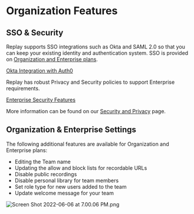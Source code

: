 # Organization Features

## SSO & Security

Replay supports SSO integrations such as Okta and SAML 2.0 so that you can keep your existing identity and authentication system. SSO is provided on [Organization and Enterprise plans](https://replay.io/pricing).

[Okta Integration with Auth0](Organization%20Features%207327755d24694d28be79bce5974ca920/Okta%20Integration%20with%20Auth0%2088cbc5fdfd514f1db3b9343760b52c9e.md)

Replay has robust Privacy and Security policies to support Enterprise requirements. 

[Enterprise Security Features](Organization%20Features%207327755d24694d28be79bce5974ca920/Enterprise%20Security%20Features%205b87af25ce8146caa54ef86f312411ec.md)

More information can be found on our [Security and Privacy](https://www.replay.io/security-privacy) page.

## Organization & Enterprise Settings

The following additional features are available for Organization and Enterprise plans:

- Editing the Team name
- Updating the allow and block lists for recordable URLs
- Disable public recordings
- Disable personal library for team members
- Set role type for new users added to the team
- Update welcome message for your team

![Screen Shot 2022-06-06 at 7.00.06 PM.png](/media/getting-started/teams-admin/organization-features/Screen_Shot_2022-06-06_at_7.00.06_PM.png)